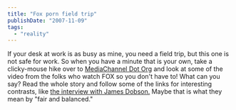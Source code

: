 ```yaml
---
title: "Fox porn field trip"
publishDate: "2007-11-09"
tags: 
  - "reality"
---
```


If your desk at work is as busy as mine, you need a field trip, but this one is not safe for work. So when you have a minute that is your own, take a clicky-mouse hike over to [MediaChannel Dot Org](http://www.mediachannel.org/wordpress/2007/11/09/video-fox-attacks-decency-with-bill-oreilly-leading-the-way/) and look at some of the video from the folks who watch FOX so you don't have to! What can you say? Read the whole story and follow some of the links for interesting contrasts, like [the interview with James Dobson.](http://www.newshounds.us/2005/02/04/james_dobson_big_boobs_the_lingerie_bowl.php) Maybe that is what they mean by "fair and balanced."
